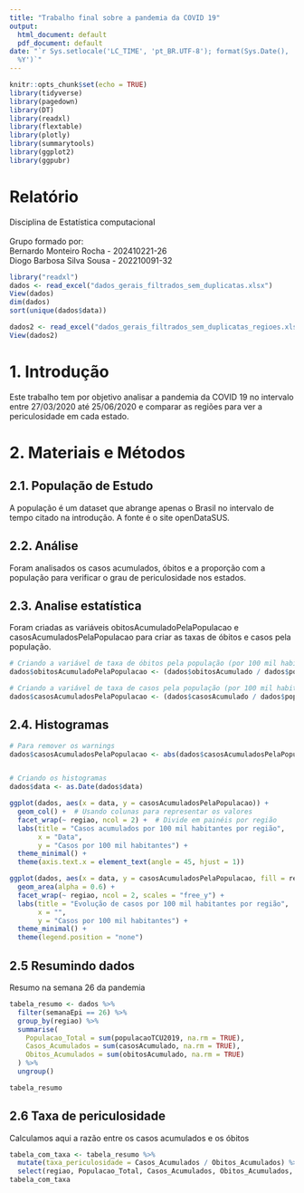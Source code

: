 ```yaml
---
title: "Trabalho final sobre a pandemia da COVID 19"
output:
  html_document: default
  pdf_document: default
date: "`r Sys.setlocale('LC_TIME', 'pt_BR.UTF-8'); format(Sys.Date(), '%d de %B de
  %Y')`"
---
```


```r
knitr::opts_chunk$set(echo = TRUE)
library(tidyverse)
library(pagedown)
library(DT)
library(readxl)
library(flextable)
library(plotly)
library(summarytools)
library(ggplot2)
library(ggpubr)
```

# Relatório

Disciplina de Estatística computacional <br><br>
Grupo formado por: <br>
Bernardo Monteiro Rocha       - 202410221-26 <br>
Diogo Barbosa Silva Sousa     - 202210091-32 <br>

```r
library("readxl")
dados <- read_excel("dados_gerais_filtrados_sem_duplicatas.xlsx")
View(dados)
dim(dados)
sort(unique(dados$data))

dados2 <- read_excel("dados_gerais_filtrados_sem_duplicatas_regioes.xlsx")
View(dados2)

```

# 1. Introdução

Este trabalho tem por objetivo analisar a pandemia da COVID 19 no intervalo entre 27/03/2020 até 25/06/2020 e comparar as regiões para ver a periculosidade em cada estado.

# 2. Materiais e Métodos

## 2.1. População de Estudo

A população é um dataset que abrange apenas o Brasil no intervalo de tempo citado na introdução. A fonte é o site openDataSUS.

## 2.2. Análise

Foram analisados os casos acumulados, óbitos e a proporção com a população para verificar o grau de periculosidade nos estados.

## 2.3. Analise estatística

Foram criadas as variáveis obitosAcumuladoPelaPopulacao e casosAcumuladosPelaPopulacao para criar as taxas de óbitos e casos pela população.

```r
# Criando a variável de taxa de óbitos pela população (por 100 mil habitantes)
dados$obitosAcumuladoPelaPopulacao <- (dados$obitosAcumulado / dados$populacaoTCU2019) * 100000

# Criando a variável de taxa de casos pela população (por 100 mil habitantes)
dados$casosAcumuladosPelaPopulacao <- (dados$casosAcumulado / dados$populacaoTCU2019) * 100000

```
## 2.4. Histogramas

```r

# Para remover os warnings
dados$casosAcumuladosPelaPopulacao <- abs(dados$casosAcumuladosPelaPopulacao)


# Criando os histogramas
dados$data <- as.Date(dados$data)

ggplot(dados, aes(x = data, y = casosAcumuladosPelaPopulacao)) +
  geom_col() +  # Usando colunas para representar os valores
  facet_wrap(~ regiao, ncol = 2) +  # Divide em painéis por região
  labs(title = "Casos acumulados por 100 mil habitantes por região",
       x = "Data",
       y = "Casos por 100 mil habitantes") +
  theme_minimal() +
  theme(axis.text.x = element_text(angle = 45, hjust = 1))

ggplot(dados, aes(x = data, y = casosAcumuladosPelaPopulacao, fill = regiao)) +
  geom_area(alpha = 0.6) +
  facet_wrap(~ regiao, ncol = 2, scales = "free_y") +
  labs(title = "Evolução de casos por 100 mil habitantes por região",
       x = "",
       y = "Casos por 100 mil habitantes") +
  theme_minimal() +
  theme(legend.position = "none") 

```

## 2.5 Resumindo dados

Resumo na semana 26 da pandemia

```r
tabela_resumo <- dados %>%
  filter(semanaEpi == 26) %>%
  group_by(regiao) %>%
  summarise(
    Populacao_Total = sum(populacaoTCU2019, na.rm = TRUE),
    Casos_Acumulados = sum(casosAcumulado, na.rm = TRUE),
    Obitos_Acumulados = sum(obitosAcumulado, na.rm = TRUE)
  ) %>%
  ungroup()

tabela_resumo
```
## 2.6 Taxa de periculosidade

Calculamos aqui a razão entre os casos acumulados e os óbitos

```r
tabela_com_taxa <- tabela_resumo %>%
  mutate(taxa_periculosidade = Casos_Acumulados / Obitos_Acumulados) %>%
  select(regiao, Populacao_Total, Casos_Acumulados, Obitos_Acumulados, taxa_periculosidade)
tabela_com_taxa
```